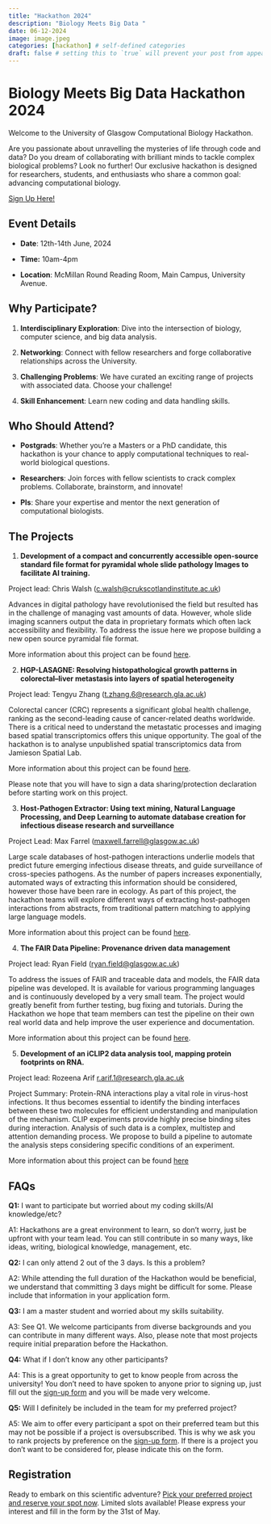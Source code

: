 ```yaml
---
title: "Hackathon 2024"
description: "Biology Meets Big Data "
date: 06-12-2024
image: image.jpeg
categories: [hackathon] # self-defined categories
draft: false # setting this to `true` will prevent your post from appearing on your listing page until you're ready!
---
```


# Biology Meets Big Data Hackathon 2024

Welcome to the University of Glasgow Computational Biology Hackathon. 

Are you passionate about unravelling the mysteries of life through code and data? Do you dream of collaborating with brilliant minds to tackle complex biological problems? Look no further! Our exclusive hackathon is designed for researchers, students, and enthusiasts who share a common goal: advancing computational biology.

[Sign Up Here!](https://forms.office.com/Pages/ResponsePage.aspx?id=KVxybjp2UE-B8i4lTwEzyA7uhp5j0VVAm1l7G2aof01UNk9PSEdERVdZMFlRRUxOUUs1MjRKWFgyVy4u){.btn .btn-info .btn role="button" data-toggle="tooltip" title="Sign Up Link"}

## Event Details

-   **Date**: 12th-14th June, 2024

-   **Time:** 10am-4pm

-   **Location**: McMillan Round Reading Room, Main Campus, University Avenue.

## Why Participate?

1.  **Interdisciplinary Exploration**: Dive into the intersection of biology, computer science, and big data analysis.

2.  **Networking**: Connect with fellow researchers and forge collaborative relationships across the University.

3.  **Challenging Problems**: We have curated an exciting range of projects with associated data. Choose your challenge!

4.  **Skill Enhancement**: Learn new coding and data handling skills.

## Who Should Attend?

-   **Postgrads**: Whether you’re a Masters or a PhD candidate, this hackathon is your chance to apply computational techniques to real-world biological questions.

-   **Researchers**: Join forces with fellow scientists to crack complex problems. Collaborate, brainstorm, and innovate!

-   **PIs**: Share your expertise and mentor the next generation of computational biologists.

## The Projects

1.  **Development of a compact and concurrently accessible open-source standard file format for pyramidal whole slide pathology Images to facilitate AI training.**

Project lead: Chris Walsh ([c.walsh\@crukscotlandinstitute.ac.uk](mailto:c.walsh@crukscotlandinstitute.ac.uk))

Advances in digital pathology have revolutionised the field but resulted has in the challenge of managing vast amounts of data. However, whole slide imaging scanners output the data in proprietary formats which often lack accessibility and flexibility. To address the issue here we propose building a new open source pyramidal file format.

More information about this project can be found [here](https://gla-my.sharepoint.com/:b:/g/personal/a_pancheva_crukscotlandinstitute_ac_uk/EU6Jpf_6EkNAvXN_mIs-_q4BnuCytMtIjOT5KG1hpxz2og?e=di6chi).

2.  **HGP-LASAGNE: Resolving histopathological growth patterns in colorectal–liver metastasis into layers of spatial heterogeneity**

Project lead: Tengyu Zhang ([t.zhang.6\@research.gla.ac.uk](mailto:t.zhang.6@research.gla.ac.uk))

Colorectal cancer (CRC) represents a significant global health challenge, ranking as the second-leading cause of cancer-related deaths worldwide. There is a critical need to understand the metastatic processes and imaging based spatial transcriptomics offers this unique opportunity. The goal of the hackathon is to analyse unpublished spatial transcriptomics data from Jamieson Spatial Lab.

More information about this project can be found [here](https://gla-my.sharepoint.com/:w:/g/personal/a_pancheva_crukscotlandinstitute_ac_uk/ESYAFuUwEx5EhrIYL7ItNwMBqR9PQjDyOmqW48RT5UjwhA?e=jLA2PP).

Please note that you will have to sign a data sharing/protection declaration before starting work on this project.

3.  **Host-Pathogen Extractor: Using text mining, Natural Language Processing, and Deep Learning to automate database creation for infectious disease research and surveillance**

Project Lead: Max Farrel ([maxwell.farrell\@glasgow.ac.uk](mailto:maxwell.farrell@glasgow.ac.uk))

Large scale databases of host-pathogen interactions underlie models that predict future emerging infectious disease threats, and guide surveillance of cross-species pathogens. As the number of papers increases exponentially, automated ways of extracting this information should be considered, however those have been rare in ecology. As part of this project, the hackathon teams will explore different ways of extracting host-pathogen interactions from abstracts, from traditional pattern matching to applying large language models.

More information about this project can be found [here](https://gla-my.sharepoint.com/:w:/g/personal/a_pancheva_crukscotlandinstitute_ac_uk/EQFjs1kK-JlKlSimGT3c9WcBrFfce8FgVTzdgdfUEP2TpA?e=udxrEy).

4.  **The FAIR Data Pipeline: Provenance driven data management**

Project lead: Ryan Field ([ryan.field\@glasgow.ac.uk](mailto:ryan.field@glasgow.ac.uk))

To address the issues of FAIR and traceable data and models, the FAIR data pipeline was developed. It is available for various programming languages and is continuously developed by a very small team. The project would greatly benefit from further testing, bug fixing and tutorials. During the Hackathon we hope that team members can test the pipeline on their own real world data and help improve the user experience and documentation.

More information about this project can be found [here](https://gla-my.sharepoint.com/:w:/g/personal/a_pancheva_crukscotlandinstitute_ac_uk/EYRqnkJw50VNoqOf7-YUilcBDRtEQRBehFscWMTKfU7ZeQ?e=oXRflW).

5.  **Development of an iCLIP2 data analysis tool, mapping protein footprints on RNA.**

Project lead: Rozeena Arif [r.arif.1\@research.gla.ac.uk](mailto:r.arif.1@research.gla.ac.uk)

Project Summary: Protein-RNA interactions play a vital role in virus-host infections. It thus becomes essential to identify the binding interfaces between these two molecules for efficient understanding and manipulation of the mechanism. CLIP experiments provide highly precise binding sites during interaction. Analysis of such data is a complex, multistep and attention demanding process. We propose to build a pipeline to automate the analysis steps considering specific conditions of an experiment.

More information about this project can be found [here](https://gla-my.sharepoint.com/:w:/g/personal/lucas_farndale_glasgow_ac_uk/EVrwRimnzmZIvbcQUgVhnZIBnaD10vdKJez6LmXpyLlTCA?e=Xaclvf)

## FAQs

**Q1:** I want to participate but worried about my coding skills/AI knowledge/etc?

A1: Hackathons are a great environment to learn, so don't worry, just be upfront with your team lead. You can still contribute in so many ways, like ideas, writing, biological knowledge, management, etc.

**Q2:** I can only attend 2 out of the 3 days. Is this a problem?

A2: While attending the full duration of the Hackathon would be beneficial, we understand that committing 3 days might be difficult for some. Please include that information in your application form.

**Q3:** I am a master student and worried about my skills suitability.

A3: See Q1. We welcome participants from diverse backgrounds and you can contribute in many different ways. Also, please note that most projects require initial preparation before the Hackathon.

**Q4:** What if I don't know any other participants?

A4: This is a great opportunity to get to know people from across the university! You don't need to have spoken to anyone prior to signing up, just fill out the [sign-up form](https://forms.office.com/Pages/ResponsePage.aspx?id=KVxybjp2UE-B8i4lTwEzyA7uhp5j0VVAm1l7G2aof01UNk9PSEdERVdZMFlRRUxOUUs1MjRKWFgyVy4u) and you will be made very welcome.

**Q5:** Will I definitely be included in the team for my preferred project?

A5: We aim to offer every participant a spot on their preferred team but this may not be possible if a project is oversubscribed. This is why we ask you to rank projects by preference on the [sign-up form](https://forms.office.com/Pages/ResponsePage.aspx?id=KVxybjp2UE-B8i4lTwEzyA7uhp5j0VVAm1l7G2aof01UNk9PSEdERVdZMFlRRUxOUUs1MjRKWFgyVy4u). If there is a project you don't want to be considered for, please indicate this on the form.

## Registration

Ready to embark on this scientific adventure? [Pick your preferred project and reserve your spot now](https://forms.office.com/Pages/ResponsePage.aspx?id=KVxybjp2UE-B8i4lTwEzyA7uhp5j0VVAm1l7G2aof01UNk9PSEdERVdZMFlRRUxOUUs1MjRKWFgyVy4u). Limited slots available! Please express your interest and fill in the form by the 31st of May.
